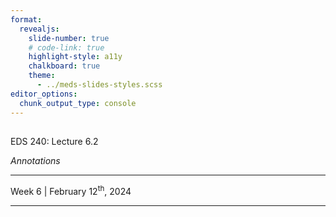 ```yaml
---
format: 
  revealjs:
    slide-number: true
    # code-link: true
    highlight-style: a11y
    chalkboard: true
    theme: 
      - ../meds-slides-styles.scss
editor_options: 
  chunk_output_type: console
---
```


## {#title-slide data-menu-title="Title Slide" background="#053660"} 

[EDS 240: Lecture 6.2]{.custom-title}

[*Annotations*]{.custom-subtitle}

<hr class="hr-teal">

[Week 6 | February 12^th^, 2024]{.custom-subtitle3}

---

<!-- https://www.bbc.com/news/science-environment-67861954 -->
<!-- Tanya Shapiro (~1:45) -->
<!-- - annotations talk some trial & error -->
<!-- - easiest to create a df with your annotation positions (x, y) and text AS WELL AS a df with arrrow positioning (xstart, xend, ystart,) -->

<!-- See `guide_legend` under hexbin map: https://r-graph-gallery.com/328-hexbin-map-of-the-usa.html -->

<!-- 3 annotations -- {ggtext} {ggtextpath} see https://cararthompson.github.io/nhsr-2023-level-up-workshop/level-up-workshop.html#/title-slide-->
<!-- Nice bit on annotations: https://albert-rapp.de/posts/ggplot2-tips/07_four_ways_colors_more_efficiently/07_four_ways_colors_more_efficiently -->
<!-- Covers {ggtext} https://www.youtube.com/watch?v=fWP7KnIhmpQ -->
<!-- https://www.cararthompson.com/talks/user2022/media/useR2022_level_up_your_labels.pdf -->

<!-- recreate pew center chart Albert Rapp: https://www.youtube.com/watch?v=k34IjRXq1BI -->

<!-- https://albert-rapp.de/posts/ggplot2-tips/07_four_ways_colors_more_efficiently/07_four_ways_colors_more_efficiently.html -->
<!-- legends -->
<!-- Redundant coding: update ridgeline plot legend https://clauswilke.com/dataviz/redundant-coding.html; see `guide_colorbar()` https://rstudio-conf-2022.github.io/ggplot2-graphic-design/modules/d2-06_layout.html-->
<!-- patchwork for composing plots -->
